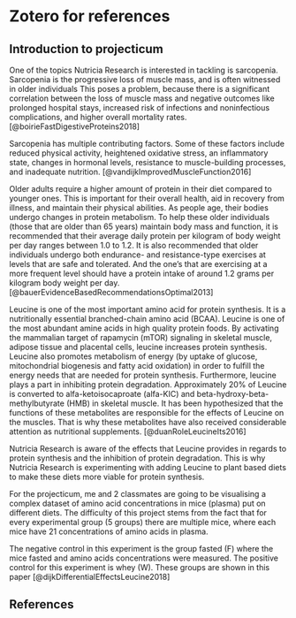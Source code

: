 # Zotero for references


## Introduction to projecticum

One of the topics Nutricia Research is interested in tackling is sarcopenia. Sarcopenia is the progressive loss of muscle mass, and is often witnessed in older individuals This poses a problem, because there is a significant correlation between the loss of muscle mass and negative outcomes like prolonged hospital stays, increased risk of infections and noninfectious complications, and higher overall mortality rates. [@boirieFastDigestiveProteins2018]

Sarcopenia has multiple contributing factors. Some of these factors include reduced physical activity, heightened oxidative stress, an inflammatory state, changes in hormonal levels, resistance to muscle-building processes, and inadequate nutrition. [@vandijkImprovedMuscleFunction2016]        

Older adults require a higher amount of protein in their diet compared to younger ones. This is important for their overall health, aid in recovery from illness, and maintain their physical abilities. As people age, their bodies undergo changes in protein metabolism. To help these older individuals (those that are older than 65 years) maintain body mass and function, it is recommended that their average daily protein per kilogram of body weight per day ranges between 1.0 to 1.2. It is also recommended that older individuals undergo both endurance- and resistance-type exercises at levels that are safe and tolerated. And the one's that are exercising at a more frequent level should have a protein intake of around 1.2 grams per kilogram body weight per day. [@bauerEvidenceBasedRecommendationsOptimal2013]

Leucine is one of the most important amino acid for protein synthesis. It is a nutritionally essential branched-chain amino acid (BCAA). Leucine is one of the most abundant amine acids in high quality protein foods. By activating the mammalian target of rapamycin (mTOR) signaling in skeletal muscle, adipose tissue and placental cells, leucine increases protein synthesis. Leucine also promotes metabolism of energy (by uptake of glucose, mitochondrial biogenesis and fatty acid oxidation) in order to fulfill the energy needs that are needed for protein synthesis. Furthermore, leucine plays a part in inhibiting protein degradation. Approximately 20% of Leucine is converted to alfa-ketoisocaproate (alfa-KIC) and beta-hydroxy-beta-methylbutyrate (HMB) in skeletal muscle. It has been hypothesized that the functions of these metabolites are responsible for the effects of Leucine on the muscles. That is why these metabolites have also received considerable attention as nutritional supplements. [@duanRoleLeucineIts2016]

Nutricia Research is aware of the effects that Leucine provides in regards to protein synthesis and the inhibition of protein degradation. This is why Nutricia Research is experimenting with adding Leucine to plant based diets to make these diets more viable for protein synthesis.

For the projecticum, me and 2 classmates are going to be visualising a complex dataset of amino acid concentrations in mice (plasma) put on different diets. The difficulty of this project stems from the fact that for every experimental group (5 groups) there are multiple mice, where each mice have 21 concentrations of amino acids in plasma. 

The negative control in this experiment is the group fasted (F) where the mice fasted and amino acids concentrations were measured. The positive control for this experiment is whey (W). These groups are shown in this paper [@dijkDifferentialEffectsLeucine2018]


## References


